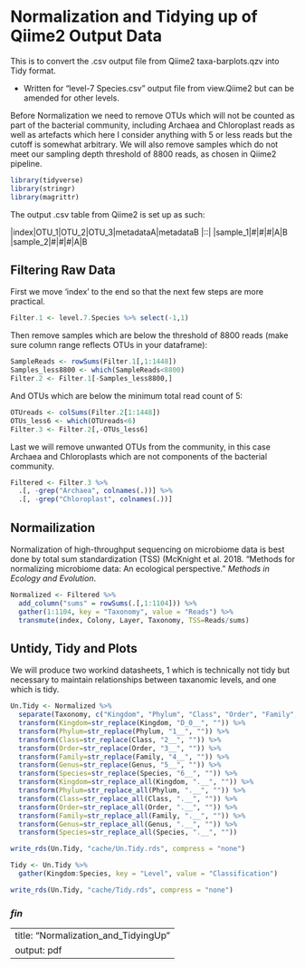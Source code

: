 # Normalization and Tidying up of Qiime2 Output Data

This is to convert the .csv output file from Qiime2 taxa-barplots.qzv into Tidy format.

* Written for "level-7 Species.csv" output file from view.Qiime2 but can be amended for other levels.

Before Normalization we need to remove OTUs which will not be counted as part of the bacterial community, including Archaea and Chloroplast reads as well as artefacts which here I consider anything with 5 or less reads but the cutoff is somewhat arbitrary. We will also remove samples which do not meet our sampling depth threshold of 8800 reads, as chosen in Qiime2 pipeline.

```{r}
library(tidyverse)
library(stringr)
library(magrittr)
```

The output .csv table from Qiime2 is set up as such:

|index|OTU_1|OTU_2|OTU_3|metadataA|metadataB
|::|
|sample_1|#|#|#|A|B
|sample_2|#|#|#|A|B


## Filtering Raw Data

First we move 'index' to the end so that the next few steps are more practical.

```{r}
Filter.1 <- level.7.Species %>% select(-1,1)
```

Then remove samples which are below the threshold of 8800 reads (make sure column range reflects OTUs in your dataframe):

```{r}
SampleReads <- rowSums(Filter.1[,1:1448])
Samples_less8800 <- which(SampleReads<8800)
Filter.2 <- Filter.1[-Samples_less8800,]
```

And OTUs which are below the minimum total read count of 5:

```{r}
OTUreads <- colSums(Filter.2[1:1448])
OTUs_less6 <- which(OTUreads<6)
Filter.3 <- Filter.2[,-OTUs_less6]
```

Last we will remove unwanted OTUs from the community, in this case Archaea and Chloroplasts which are not components of the bacterial community.

```{r}
Filtered <- Filter.3 %>%
  .[, -grep("Archaea", colnames(.))] %>%
  .[, -grep("Chloroplast", colnames(.))]
```

## Normailization

Normalization of high-throughput sequencing on microbiome data is best done by total sum standardization (TSS) (McKnight et al. 2018. "Methods for normalizing microbiome data: An ecological perspective." *Methods in Ecology and Evolution*.

```{r}
Normalized <- Filtered %>%
  add_column("sums" = rowSums(.[,1:1104])) %>%
  gather(1:1104, key = "Taxonomy", value = "Reads") %>%
  transmute(index, Colony, Layer, Taxonomy, TSS=Reads/sums)
```

## Untidy, Tidy and Plots

We will produce two workind datasheets, 1 which is technically not tidy but necessary to maintain relationships between taxanomic levels, and one which is tidy.

```{r}
Un.Tidy <- Normalized %>%
  separate(Taxonomy, c("Kingdom", "Phylum", "Class", "Order", "Family", "Genus", "Species"), sep = ".D_") %>%
  transform(Kingdom=str_replace(Kingdom, "D_0__", "")) %>%
  transform(Phylum=str_replace(Phylum, "1__", "")) %>%
  transform(Class=str_replace(Class, "2__", "")) %>%
  transform(Order=str_replace(Order, "3__", "")) %>%
  transform(Family=str_replace(Family, "4__", "")) %>%
  transform(Genus=str_replace(Genus, "5__", "")) %>%
  transform(Species=str_replace(Species, "6__", "")) %>%
  transform(Kingdom=str_replace_all(Kingdom, ".__", "")) %>%
  transform(Phylum=str_replace_all(Phylum, ".__", "")) %>%
  transform(Class=str_replace_all(Class, ".__", "")) %>%
  transform(Order=str_replace_all(Order, ".__", "")) %>%
  transform(Family=str_replace_all(Family, ".__", "")) %>%
  transform(Genus=str_replace_all(Genus, ".__", "")) %>%
  transform(Species=str_replace_all(Species, ".__", ""))

write_rds(Un.Tidy, "cache/Un.Tidy.rds", compress = "none")
```

```{r}
Tidy <- Un.Tidy %>%
  gather(Kingdom:Species, key = "Level", value = "Classification")

write_rds(Un.Tidy, "cache/Tidy.rds", compress = "none")
```
### *fin*




---
title: "Normalization_and_TidyingUp"
output: pdf
---
